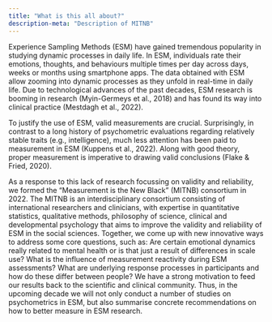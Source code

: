 ```yaml
---
title: "What is this all about?"
description-meta: "Description of MITNB"
---
```


Experience Sampling Methods (ESM) have gained tremendous popularity in studying dynamic processes in daily life. In ESM, individuals rate their emotions, thoughts, and behaviours multiple times per day across days, weeks or months using smartphone apps. The data obtained with ESM allow zooming into dynamic processes as they unfold in real-time in daily life. Due to technological advances of the past decades, ESM research is booming in research (Myin-Germeys et al., 2018) and has found its way into clinical practice (Mestdagh et al., 2022).

To justify the use of ESM, valid measurements are crucial. Surprisingly, in contrast to a long history of psychometric evaluations regarding relatively stable traits (e.g., intelligence), much less attention has been paid to measurement in ESM (Kuppens et al., 2022). Along with good theory, proper measurement is imperative to drawing valid conclusions (Flake & Fried, 2020).

As a response to this lack of research focussing on validity and reliability, we formed the "Measurement is the New Black" (MITNB) consortium in 2022. The MITNB is an interdisciplinary consortium consisting of international researchers and clinicians, with expertise in quantitative statistics, qualitative methods, philosophy of science, clinical and developmental psychology that aims to improve the validity and reliability of ESM in the social sciences. Together, we come up with new innovative ways to address some core questions, such as: Are certain emotional dynamics really related to mental health or is that just a result of differences in scale use? What is the influence of measurement reactivity during ESM assessments? What are underlying response processes in participants and how do these differ between people? We have a strong motivation to feed our results back to the scientific and clinical community. Thus, in the upcoming decade we will not only conduct a number of studies on psychometrics in ESM, but also summarise concrete recommendations on how to better measure in ESM research.
